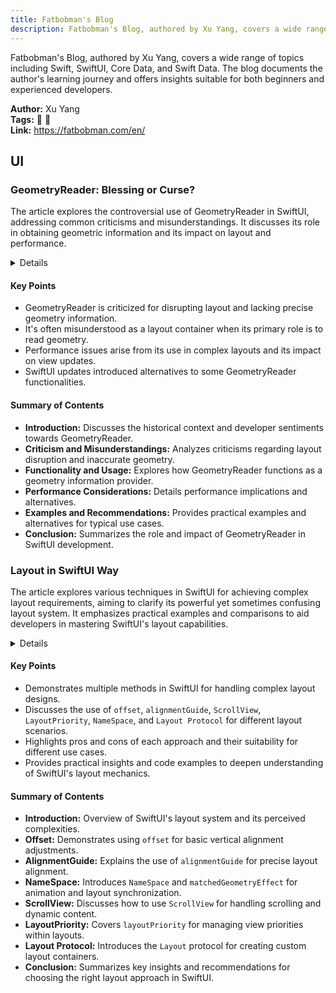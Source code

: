 ```yaml
---
title: Fatbobman's Blog
description: Fatbobman's Blog, authored by Xu Yang, covers a wide range of topics including Swift, SwiftUI, Core Data, and Swift Data. The blog documents the author's learning journey and offers insights suitable for both beginners and experienced developers.
---
```


Fatbobman's Blog, authored by Xu Yang, covers a wide range of topics including Swift, SwiftUI, Core Data, and Swift Data. The blog documents the author's learning journey and offers insights suitable for both beginners and experienced developers.

**Author:** Xu Yang  
**Tags:** 📅 🚀  
**Link:** https://fatbobman.com/en/  

<LinkCard title="Visit Fatbobman's Blog" href="https://fatbobman.com/en/" />

## UI
### GeometryReader: Blessing or Curse?

The article explores the controversial use of GeometryReader in SwiftUI, addressing common criticisms and misunderstandings. It discusses its role in obtaining geometric information and its impact on layout and performance.

<details>

**URL:** https://fatbobman.com/en/posts/geometryreader-blessing-or-curse/  
**Published:** Nov 9, 2023  
**Last Updated:** Jun 18, 2024  
**Authors:** `Fatbobman`  
**Tags:**
`SwiftUI`, `GeometryReader`, `Layout`, `Swift`

</details>

#### Key Points

- GeometryReader is criticized for disrupting layout and lacking precise geometry information.
- It's often misunderstood as a layout container when its primary role is to read geometry.
- Performance issues arise from its use in complex layouts and its impact on view updates.
- SwiftUI updates introduced alternatives to some GeometryReader functionalities.

#### Summary of Contents

- **Introduction:** Discusses the historical context and developer sentiments towards GeometryReader.
- **Criticism and Misunderstandings:** Analyzes criticisms regarding layout disruption and inaccurate geometry.
- **Functionality and Usage:** Explores how GeometryReader functions as a geometry information provider.
- **Performance Considerations:** Details performance implications and alternatives.
- **Examples and Recommendations:** Provides practical examples and alternatives for typical use cases.
- **Conclusion:** Summarizes the role and impact of GeometryReader in SwiftUI development.

<LinkCard title="Read Full Article" href="https://fatbobman.com/en/posts/geometryreader-blessing-or-curse/" />


### Layout in SwiftUI Way
The article explores various techniques in SwiftUI for achieving complex layout requirements, aiming to clarify its powerful yet sometimes confusing layout system. It emphasizes practical examples and comparisons to aid developers in mastering SwiftUI's layout capabilities.

<details>

**URL:** https://fatbobman.com/en/posts/layout-in-swiftui-way/  
**Published:** Mar 1, 2023  
**Last Updated:** Not specified  
**Authors:** `Fatbobman`  
**Tags:**
`SwiftUI`, `iOS Development`, `Layout Design`

</details>

#### Key Points

- Demonstrates multiple methods in SwiftUI for handling complex layout designs.
- Discusses the use of `offset`, `alignmentGuide`, `ScrollView`, `LayoutPriority`, `NameSpace`, and `Layout Protocol` for different layout scenarios.
- Highlights pros and cons of each approach and their suitability for different use cases.
- Provides practical insights and code examples to deepen understanding of SwiftUI's layout mechanics.

#### Summary of Contents

- **Introduction:** Overview of SwiftUI's layout system and its perceived complexities.
- **Offset:** Demonstrates using `offset` for basic vertical alignment adjustments.
- **AlignmentGuide:** Explains the use of `alignmentGuide` for precise layout alignment.
- **NameSpace:** Introduces `NameSpace` and `matchedGeometryEffect` for animation and layout synchronization.
- **ScrollView:** Discusses how to use `ScrollView` for handling scrolling and dynamic content.
- **LayoutPriority:** Covers `layoutPriority` for managing view priorities within layouts.
- **Layout Protocol:** Introduces the `Layout` protocol for creating custom layout containers.
- **Conclusion:** Summarizes key insights and recommendations for choosing the right layout approach in SwiftUI.

<LinkCard title="Read Full Article" href="https://fatbobman.com/en/posts/layout-in-swiftui-way/" />
